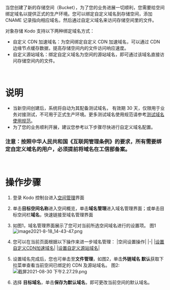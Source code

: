当您创建了新的存储空间（Bucket），为了您的业务进展一切顺利，您需要给空间绑定域名以提供正式的生产环境。您可以绑定自定义域名到存储空间，添加 CNAME 记录指向相应域名，然后通过自定义域名来访问存储空间里的文件。

对象存储 Kodo 支持以下两种绑定域名方式：

- 自定义 CDN 加速域名：为空间绑定自定义 CDN 加速域名，可以通过 CDN 边缘节点缓存数据，提高存储空间内的文件访问响应速度。
- 自定义源站域名：绑定自定义域名为空间的源站域名，即可通过该域名直接访问存储空间内的文件。
<br>

# **说明**
- 当新空间创建后，系统将自动为其配备测试域名， 有效期 30 天，仅限用于业务对接测试，不可用于正式生产环境。更多测试域名使用规范请参考[测试域名使用规范](https://developer.qiniu.com/fusion/kb/1319/test-domain-access-restriction-rules)。
- 为了您的业务顺利开展，建议您参考以下步骤尽快进行自定义域名配置。

### **注意：按照中华人民共和国《互联网管理条例》的要求，所有需要绑定自定义域名的用户，必须提前将域名在工信部备案。**
<br>

# **操作步骤**

1. 登录 Kodo 控制台进入[空间管理](https://portal.qiniu.com/kodo/bucket)界面
2. 单击**目标空间名称**进入空间概览，单击**域名管理**进入域名管理界面；或单击目标空间栏**域名**，快速链接至域名管理界面
3. 如图1，域名管理界面展示了您可对当前所选空间域名进行的设置项。
图1
![image2021-8-18_14-43-47.png](https://dn-odum9helk.qbox.me/FhAnCvt4KygjfPSWN3Q0g7oJ6B9a)

4. 您可以在当前页面根据以下操作来进一步域名管理：
   |空间设置操作|
   |-|
   |[设置自定义CDN加速域名](/kodo/development_guidelines/8555/set-the-custom-cdn-to-accelerate-the-domain-name)|
   |[设置自定义源站域名](/kodo/development_guidelines/8556/set-the-custom-source-domain-name)|

5. 设置域名完成后，您也可单击至**文件管理**，如图2，单击**外链域名 默认**获取下拉菜单查看当前空间已绑定的 CDN 及源站域名。
图2:
![截屏2021-08-30 下午2.27.29.png](https://dn-odum9helk.qbox.me/FrIK1WYt1dQBVMgRZUuzJGfehsVJ)
6. 选择 **目标域名**，单击**保存为默认域名**，即可更改当前空间的默认域名。